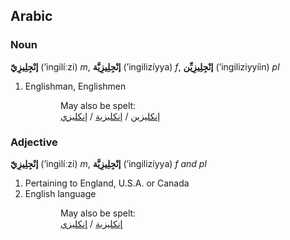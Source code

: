 ==Arabic==
===Noun===
'''إنْجِلِيزِيّ''' (’ingilí‎ːzi) ''m'', '''إنْجِلِيزِيَّة''' (’ingilizíyya) ''f'', '''إنْجِلِيزِيِّن''' (’ingiliziyyíin) ''pl''

#Englishman, Englishmen


::May also be spelt:
::[[‎انكليزي|إنكليزية]] / [[‎انكليزي|إنكليزي‎]] / [[‎انكليزي|إنكليزين]]


===Adjective===
'''إنْجِلِيزِيّ''' (’ingilí‎ːzi) ''m'', '''إنْجِلِيزِيَّة''' (’ingilizíyya) ''f and pl''

#Pertaining to England, U.S.A. or Canada
#English language


::May also be spelt:
::[[انكليزي|إنكليزية]] / [[‎انكليزي|إنكليزي‎]]
